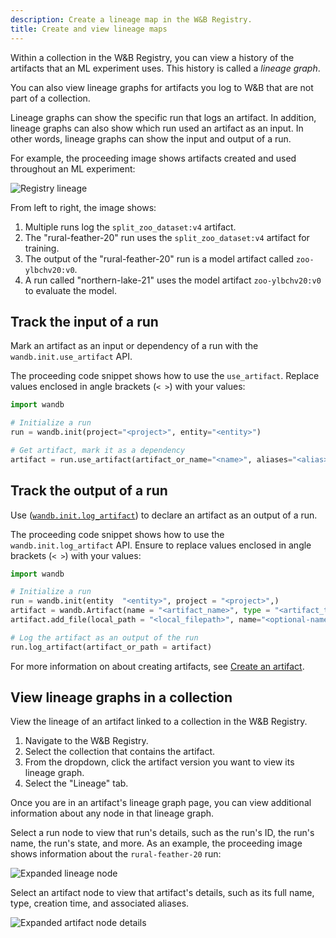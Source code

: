 ```yaml
---
description: Create a lineage map in the W&B Registry.
title: Create and view lineage maps
---
```


Within a collection in the W&B Registry, you can view a history of the artifacts that an ML experiment uses. This history is called a _lineage graph_.

<Info>
You can also view lineage graphs for artifacts you log to W&B that are not part of a collection.
</Info>

Lineage graphs can show the specific run that logs an artifact. In addition, lineage graphs can also show which run used an artifact as an input. In other words, lineage graphs can show the input and output of a run. 


For example, the proceeding image shows artifacts created and used throughout an ML experiment:

<Frame>
    <img src="/images/registry/registry_lineage.png" alt="Registry lineage"  />
</Frame>

From left to right, the image shows:
1. Multiple runs log the `split_zoo_dataset:v4` artifact.
2. The "rural-feather-20" run uses the `split_zoo_dataset:v4` artifact for training.
3. The output of the "rural-feather-20" run is a model artifact called `zoo-ylbchv20:v0`.
4. A run called "northern-lake-21" uses the model artifact `zoo-ylbchv20:v0` to evaluate the model.


## Track the input of a run

Mark an artifact as an input or dependency of a run with the `wandb.init.use_artifact` API.

The proceeding code snippet shows how to use the `use_artifact`. Replace values enclosed in angle brackets (`< >`) with your values:

```python
import wandb

# Initialize a run
run = wandb.init(project="<project>", entity="<entity>")

# Get artifact, mark it as a dependency
artifact = run.use_artifact(artifact_or_name="<name>", aliases="<alias>")
```


## Track the output of a run

Use ([`wandb.init.log_artifact`](/models/ref/python/experiments/run#log_artifact)) to declare an artifact as an output of a run.

The proceeding code snippet shows how to use the `wandb.init.log_artifact` API. Ensure to replace values enclosed in angle brackets (`< >`) with your values:

```python
import wandb

# Initialize a run
run = wandb.init(entity  "<entity>", project = "<project>",)
artifact = wandb.Artifact(name = "<artifact_name>", type = "<artifact_type>")
artifact.add_file(local_path = "<local_filepath>", name="<optional-name>")

# Log the artifact as an output of the run
run.log_artifact(artifact_or_path = artifact)
```

For more information on about creating artifacts, see [Create an artifact](/models/artifacts/construct-an-artifact/).


## View lineage graphs in a collection

View the lineage of an artifact linked to a collection in the W&B Registry.

1. Navigate to the W&B Registry.
2. Select the collection that contains the artifact.
3. From the dropdown, click the artifact version you want to view its lineage graph.
4. Select the "Lineage" tab.


Once you are in an artifact's lineage graph page, you can view additional information about any node in that lineage graph. 
 
Select a run node to view that run's details, such as the run's ID, the run's name, the run's state, and more. As an example, the proceeding image shows information about the `rural-feather-20` run:

<Frame>
    <img src="/images/registry/lineage_expanded_node.png" alt="Expanded lineage node"  />
</Frame>

Select an artifact node to view that artifact's details, such as its full name, type, creation time, and associated aliases.

<Frame>
    <img src="/images/registry/lineage_expanded_artifact_node.png" alt="Expanded artifact node details"  />
</Frame>
